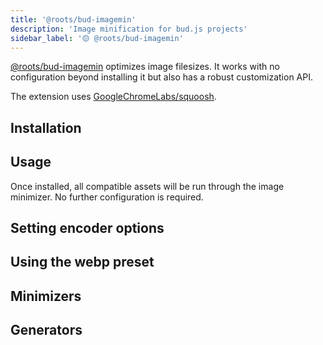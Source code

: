 ```yaml
---
title: '@roots/bud-imagemin'
description: 'Image minification for bud.js projects'
sidebar_label: '🟡 @roots/bud-imagemin'
---
```




[@roots/bud-imagemin](/extensions/bud-imagemin) optimizes image filesizes. It works with no configuration beyond installing it
but also has a robust customization API.

The extension uses [GoogleChromeLabs/squoosh](https://github.com/GoogleChromeLabs/squoosh).

## Installation

<Install packages="@roots/bud-imagemin" />

## Usage

Once installed, all compatible assets will be run through the image minimizer. No further configuration is required.

## Setting encoder options

<SettingEncoderOptions />

## Using the webp preset

<UsingTheWebpPreset />

## Minimizers

<Minimizers />

## Generators

<Generators />
